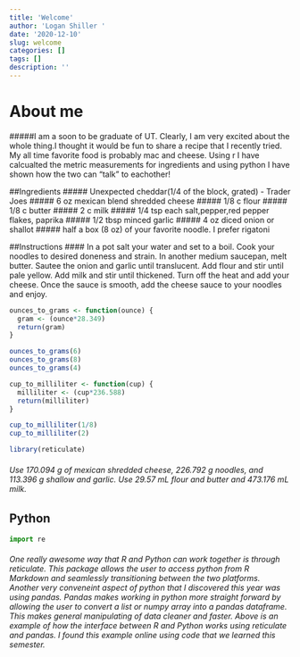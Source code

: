 ```yaml
---
title: 'Welcome'
author: 'Logan Shiller '
date: '2020-12-10'
slug: welcome
categories: []
tags: []
description: ''
---
```


# About me 

#####I am a soon to be graduate of UT. Clearly, I am very excited about the whole thing.I thought it would be fun to share a recipe that I recently tried. My all time favorite food is probably mac and cheese. Using r I have calcualted the metric measurements for ingredients and using python I have shown how the two can "talk" to eachother! 

##Ingredients 
##### Unexpected cheddar(1/4 of the block, grated) - Trader Joes 
##### 6 oz mexican blend shredded cheese 
##### 1/8 c flour
##### 1/8 c butter
##### 2 c milk
##### 1/4 tsp each salt,pepper,red pepper flakes, paprika 
##### 1/2 tbsp minced garlic 
##### 4 oz diced onion or shallot 
##### half a box (8 oz) of your favorite noodle. I prefer rigatoni 

##Instructions 
#### In a pot salt your water and set to a boil. Cook your noodles to desired doneness and strain. In another medium saucepan, melt butter. Sautee the onion and garlic until translucent. Add flour and stir until pale yellow. Add milk and stir until thickened. Turn off the heat and add your cheese. Once the sauce is smooth, add the cheese sauce to your noodles and enjoy. 


```r
ounces_to_grams <- function(ounce) {
  gram <- (ounce*28.349)
  return(gram)
}

ounces_to_grams(6)
ounces_to_grams(8)
ounces_to_grams(4)

cup_to_milliliter <- function(cup) {
  milliliter <- (cup*236.588)
  return(milliliter)
}

cup_to_milliliter(1/8)
cup_to_milliliter(2)

library(reticulate)

```
###### Use 170.094 g of mexican shredded cheese, 226.792 g noodles, and 113.396 g shallow and garlic. Use 29.57 mL flour and butter and 473.176 mL milk. 

## Python
```python
import re

```
###### One really awesome way that R and Python can work together is through reticulate. This package allows the user to access python from R Markdown and seamlessly transitioning between the two platforms. Another very conveneint aspect of python that I discovered this year was using pandas. Pandas makes working in python more straight forward by allowing the user to convert a list or numpy array into a pandas dataframe. This makes general manipulating of data cleaner and faster. Above is an example of how the interface between R and Python works using reticulate and pandas. I found this example online using code that we learned this semester. 



